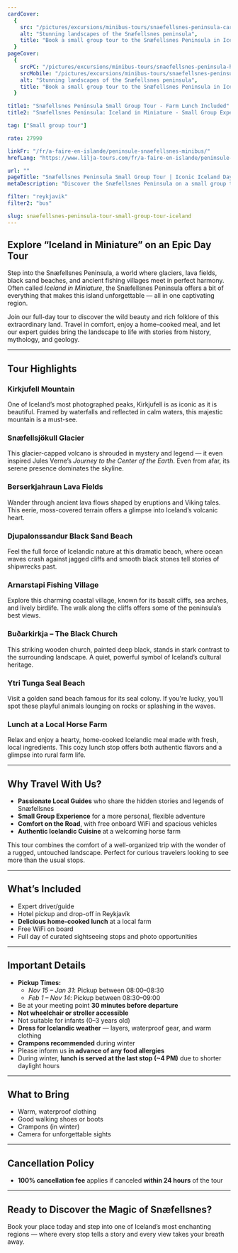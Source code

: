 ```yaml
---
cardCover:
  {
    src: "/pictures/excursions/minibus-tours/snaefellsnes-peninsula-card.webp",
    alt: "Stunning landscapes of the Snæfellsnes peninsula",
    title: "Book a small group tour to the Snæfellsnes Peninsula in Iceland",
  }
pageCover:
  {
    srcPC: "/pictures/excursions/minibus-tours/snaefellsnes-peninsula-header-pc.webp",
    srcMobile: "/pictures/excursions/minibus-tours/snaefellsnes-peninsula-header-mobile.webp",
    alt: "Stunning landscapes of the Snæfellsnes peninsula",
    title: "Book a small group tour to the Snæfellsnes Peninsula in Iceland",
  }

title1: "Snæfellsnes Peninsula Small Group Tour - Farm Lunch Included"
title2: "Snæfellsnes Peninsula: Iceland in Miniature - Small Group Experience"

tag: ["Small group tour"]

rate: 27990

linkFr: "/fr/a-faire-en-islande/peninsule-snaefellsnes-minibus/"
hrefLang: "https://www.lilja-tours.com/fr/a-faire-en-islande/peninsule-snaefellsnes-minibus/"

url: ""
pageTitle: "Snæfellsnes Peninsula Small Group Tour | Iconic Iceland Day Trip"
metaDescription: "Discover the Snæfellsnes Peninsula on a small group tour. Visit Kirkjufell, Snæfellsjökull Glacier, Djupalonssandur Beach, and more. Includes a farm lunch. Book now!"

filter: "reykjavik"
filter2: "bus"

slug: snaefellsnes-peninsula-tour-small-group-tour-iceland
---
```


## **Explore “Iceland in Miniature” on an Epic Day Tour**

Step into the Snæfellsnes Peninsula, a world where glaciers, lava fields, black sand beaches, and ancient fishing villages meet in perfect harmony. Often called _Iceland in Miniature_, the Snæfellsnes Peninsula offers a bit of everything that makes this island unforgettable — all in one captivating region.

Join our full-day tour to discover the wild beauty and rich folklore of this extraordinary land. Travel in comfort, enjoy a home-cooked meal, and let our expert guides bring the landscape to life with stories from history, mythology, and geology.

---

## **Tour Highlights**

### **Kirkjufell Mountain**

One of Iceland’s most photographed peaks, Kirkjufell is as iconic as it is beautiful. Framed by waterfalls and reflected in calm waters, this majestic mountain is a must-see.

### **Snæfellsjökull Glacier**

This glacier-capped volcano is shrouded in mystery and legend — it even inspired Jules Verne’s _Journey to the Center of the Earth_. Even from afar, its serene presence dominates the skyline.

### **Berserkjahraun Lava Fields**

Wander through ancient lava flows shaped by eruptions and Viking tales. This eerie, moss-covered terrain offers a glimpse into Iceland’s volcanic heart.

### **Djupalonssandur Black Sand Beach**

Feel the full force of Icelandic nature at this dramatic beach, where ocean waves crash against jagged cliffs and smooth black stones tell stories of shipwrecks past.

### **Arnarstapi Fishing Village**

Explore this charming coastal village, known for its basalt cliffs, sea arches, and lively birdlife. The walk along the cliffs offers some of the peninsula’s best views.

### **Buðarkirkja – The Black Church**

This striking wooden church, painted deep black, stands in stark contrast to the surrounding landscape. A quiet, powerful symbol of Iceland’s cultural heritage.

### **Ytri Tunga Seal Beach**

Visit a golden sand beach famous for its seal colony. If you're lucky, you’ll spot these playful animals lounging on rocks or splashing in the waves.

### **Lunch at a Local Horse Farm**

Relax and enjoy a hearty, home-cooked Icelandic meal made with fresh, local ingredients. This cozy lunch stop offers both authentic flavors and a glimpse into rural farm life.

---

## **Why Travel With Us?**

- **Passionate Local Guides** who share the hidden stories and legends of Snæfellsnes
- **Small Group Experience** for a more personal, flexible adventure
- **Comfort on the Road**, with free onboard WiFi and spacious vehicles
- **Authentic Icelandic Cuisine** at a welcoming horse farm

This tour combines the comfort of a well-organized trip with the wonder of a rugged, untouched landscape. Perfect for curious travelers looking to see more than the usual stops.

---

## **What’s Included**

- Expert driver/guide
- Hotel pickup and drop-off in Reykjavík
- **Delicious home-cooked lunch** at a local farm
- Free WiFi on board
- Full day of curated sightseeing stops and photo opportunities

---

## **Important Details**

- **Pickup Times:**
  - _Nov 15 – Jan 31_: Pickup between 08:00–08:30
  - _Feb 1 – Nov 14_: Pickup between 08:30–09:00
- Be at your meeting point **30 minutes before departure**
- **Not wheelchair or stroller accessible**
- Not suitable for infants (0–3 years old)
- **Dress for Icelandic weather** — layers, waterproof gear, and warm clothing
- **Crampons recommended** during winter
- Please inform us **in advance of any food allergies**
- During winter, **lunch is served at the last stop (~4 PM)** due to shorter daylight hours

---

## **What to Bring**

- Warm, waterproof clothing
- Good walking shoes or boots
- Crampons (in winter)
- Camera for unforgettable sights

---

## **Cancellation Policy**

- **100% cancellation fee** applies if canceled **within 24 hours** of the tour

---

## **Ready to Discover the Magic of Snæfellsnes?**

Book your place today and step into one of Iceland’s most enchanting regions — where every stop tells a story and every view takes your breath away.

<script type="text/javascript" src="https://widgets.bokun.io/assets/javascripts/apps/build/BokunWidgetsLoader.js?bookingChannelUUID=97236c68-b945-4a96-8587-660bdc4c45fd" async></script>

<div class="bokunWidget" data-src="https://widgets.bokun.io/online-sales/97236c68-b945-4a96-8587-660bdc4c45fd/experience-calendar/11369"></div>
